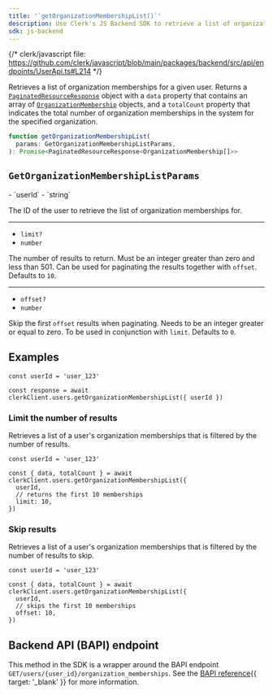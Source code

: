 ```yaml
---
title: '`getOrganizationMembershipList()`'
description: Use Clerk's JS Backend SDK to retrieve a list of organization memberships for a given user.
sdk: js-backend
---
```


{/* clerk/javascript file: https://github.com/clerk/javascript/blob/main/packages/backend/src/api/endpoints/UserApi.ts#L214 */}

Retrieves a list of organization memberships for a given user. Returns a [`PaginatedResourceResponse`](/docs/references/backend/types/paginated-resource-response) object with a `data` property that contains an array of [`OrganizationMembership`](/docs/references/backend/types/backend-organization-membership) objects, and a `totalCount` property that indicates the total number of organization memberships in the system for the specified organization.

```ts
function getOrganizationMembershipList(
  params: GetOrganizationMembershipListParams,
): Promise<PaginatedResourceResponse<OrganizationMembership[]>>
```

## `GetOrganizationMembershipListParams`

<Properties>
  - `userId`
  - `string`

  The ID of the user to retrieve the list of organization memberships for.

  ---

  - `limit?`
  - `number`

  The number of results to return. Must be an integer greater than zero and less than 501. Can be used for paginating the results together with `offset`. Defaults to `10`.

  ---

  - `offset?`
  - `number`

  Skip the first `offset` results when paginating. Needs to be an integer greater or equal to zero. To be used in conjunction with `limit`. Defaults to `0`.
</Properties>

## Examples

<Include src="_partials/backend/usage" />

```tsx
const userId = 'user_123'

const response = await clerkClient.users.getOrganizationMembershipList({ userId })
```

### Limit the number of results

Retrieves a list of a user's organization memberships that is filtered by the number of results.

```tsx
const userId = 'user_123'

const { data, totalCount } = await clerkClient.users.getOrganizationMembershipList({
  userId,
  // returns the first 10 memberships
  limit: 10,
})
```

### Skip results

Retrieves a list of a user's organization memberships that is filtered by the number of results to skip.

```tsx
const userId = 'user_123'

const { data, totalCount } = await clerkClient.users.getOrganizationMembershipList({
  userId,
  // skips the first 10 memberships
  offset: 10,
})
```

## Backend API (BAPI) endpoint

This method in the SDK is a wrapper around the BAPI endpoint `GET/users/{user_id}/organization_memberships`. See the [BAPI reference](/docs/reference/backend-api/tag/users/get/users/\{user_id}/organization_memberships){{ target: '_blank' }} for more information.
